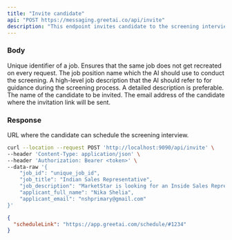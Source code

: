 ```yaml
---
title: "Invite candidate"
api: "POST https://messaging.greetai.co/api/invite"
description: "This endpoint invites candidate to the screening interview."
---
```


### Body

<ParamField body="job_id" type="string">
  Unique identifier of a job. Ensures that the same job does not get recreated
  on every request.
</ParamField>
<ParamField body="job_title" type="string">
  The job position name which the AI should use to conduct the screening.
</ParamField>
<ParamField body="job_description" type="string">
  A high-level job description that the AI should refer to for guidance during
  the screening process. A detailed description is preferable.
</ParamField>
<ParamField body="applicant_full_name" type="string">
  The name of the candidate to be invited.
</ParamField>
<ParamField body="applicant_email" type="string">
  The email address of the candidate where the invitation link will be sent.
</ParamField>

### Response

<ResponseField name="scheduleLink" type="string">
  URL where the candidate can schedule the screening interview.
</ResponseField>

<RequestExample>

```bash Example Request
curl --location --request POST 'http://localhost:9090/api/invite' \
--header 'Content-Type: application/json' \
--header 'Authorization: Bearer <token>' \
--data-raw '{
    "job_id": "unique_job_id",
    "job_title": "Indian Sales Representative",
    "job_description": "MarketStar is looking for an Inside Sales Representative to help support our newest client...",
    "applicant_full_name": "Nika Shelia",
    "applicant_email": "nshprimary@gmail.com"
}'
```

</RequestExample>

<ResponseExample>

```json Response
{
  "scheduleLink": "https://app.greetai.com/schedule/#1234"
}
```

</ResponseExample>
